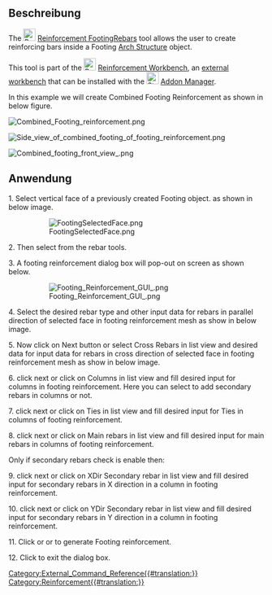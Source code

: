 <languages/>

{{TutorialInfo
|Topic=Example Combined Footing
|Level=Intermediate
|Time=
|Author=Shiv Charan
|FCVersion=0.20
|Files=
}}

<span id="Description"></span>
==Beschreibung==

The [[Image:Reinforcement_FootingRebars.svg|24px]] [[Reinforcement_FootingRebars|Reinforcement FootingRebars]] tool allows the user to create reinforcing bars inside a Footing [[Arch_Structure|Arch Structure]] object.

This tool is part of the [[Image:Reinforcement_Workbench.svg|24px]] [[Reinforcement_Workbench|Reinforcement Workbench]], an [[External_workbenches|external workbench]] that can be installed with the [[Image:Std_AddonMgr.svg|24px]] [[Std_AddonMgr|Addon Manager]].

In this example we will create Combined Footing Reinforcement as shown in below figure.

[[File:Combined_Footing_reinforcement.png]]
{{Caption|A Example of Combined Footing reinforcement in Footing [[Arch_Structure|Arch Structure]]}}

[[File:Side_view_of_combined_footing_of_footing_reinforcement.png]]
{{Caption|Right view of given Footing Reinforcement example}}

[[File:Combined_footing_front_view_.png]]
{{Caption|Front view of given Footing Reinforcement example}}

<span id="Usage"></span>
==Anwendung==

1. Select vertical face of a previously created Footing {{Button|[[Image:Arch_Structure.svg|16px]] [[Arch_Structure|Arch Structure]]}} object. as shown in below image.

: [[File:FootingSelectedFace.png]]
: {{Caption|Selected face for Footing Arch Structure}}

2. Then select {{Button|[[Image:Reinforcement_FootingRebars.svg|16px]] [[Reinforcement_FootingRebars|Footing Reinforcement]]}} from the rebar tools.

3. A footing reinforcement dialog box will pop-out on screen as shown below.

: [[File:Footing_Reinforcement_GUI_.png]]
: {{Caption|Dialog Box for the Footing Reinforcement}}

4. Select the desired rebar type and other input data for rebars in parallel direction of selected face in footing reinforcement mesh as show in below image.

5. Now click on Next button or select Cross Rebars in list view and desired data for input data for rebars in cross direction of selected face in footing reinforcement mesh as show in below image.

6. click next or click on Columns in list view and fill desired input for columns in footing reinforcement.
Here you can select to add secondary rebars in columns or not.

7. click next or click on Ties in list view and fill desired input for Ties in columns of footing reinforcement.

8. click next or click on Main rebars in list view and fill desired input for main rebars in columns of footing reinforcement.

Only if secondary rebars check is enable then:

9. click next or click on XDir Secondary rebar in list view and fill desired input for secondary rebars in X direction in a column in footing reinforcement.

10. click next or click on YDir Secondary rebar in list view and fill desired input for secondary rebars in Y direction in a column in footing reinforcement.

11. Click {{Button|OK}} or {{Button|Apply}} or {{Button|Finish}} to generate Footing reinforcement.

12. Click {{Button|Cancel}} to exit the dialog box.


[[Category:External_Command_Reference{{#translation:}}]]
[[Category:Reinforcement{{#translation:}}]]
